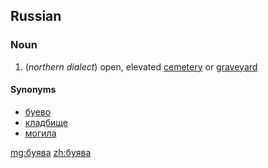 ==Russian==

===Noun===
{{ru-noun|бу́ява|f-in}}

# {{cx|regional||lang=ru}} (''northern dialect'') open, elevated [[cemetery]] or [[graveyard]]

====Synonyms====
* [[буево]]
* [[кладбище]]
* [[могила]]

[[mg:буява]]
[[zh:буява]]